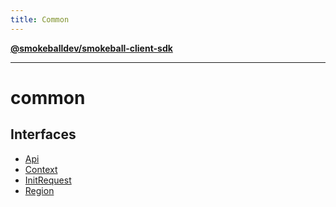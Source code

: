 ```yaml
---
title: Common
---
```

[**@smokeballdev/smokeball-client-sdk**](./../../../README)

***

# common

## Interfaces

- [Api](./interfaces/Api)
- [Context](./interfaces/Context)
- [InitRequest](./interfaces/InitRequest)
- [Region](./interfaces/Region)
